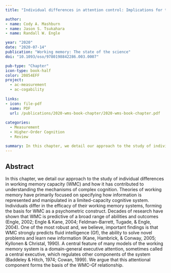 ```yaml
---
title: "Individual differences in attention control: Implications for the relationship between working memory capacity and fluid intelligence"

author:
- name: Cody A. Mashburn
- name: Jason S. Tsukahara
- name: Randall W. Engle

year: "2020"
date: "2020-07-14"
publication: "Working memory: The state of the science"
doi: "10.1093/oso/9780198842286.003.0007"

pub-type: "Chapter"
icon-type: book-half
color: 20854EFF
project:
  - ac-measurement
  - ac-cogability
  
links:
- icon: file-pdf
  name: PDF
  url: /publications/2020-wms-book-chapter/2020-wms-book-chapter.pdf
  
categories:
  - Measurement
  - Higher-Order Cognition
  - Review

summary: In this chapter, we detail our approach to the study of individual differences in working memory capacity (WMC) and how it has contributed to understanding the mechanisms of complex cognition. A central feature of many models of the working memory system is a domain-general executive attention, sometimes called a central executive, which regulates other components of the system (Baddeley & Hitch, 1974; Cowan, 1999). We argue that this attentional component forms the basis of the WMC–Gf relationship.
---
```


## Abstract

In this chapter, we detail our approach to the study of individual differences in working memory capacity (WMC) and how it has contributed to understanding the mechanisms of complex cognition. Theories of working memory have primarily focused on specifying how information is represented and manipulated in a limited-capacity cognitive system. Individuals differ in the efficacy of their working memory systems, forming the basis for WMC as a psychometric construct. Decades of research have shown that WMC is predictive of a broad range of abilities and outcomes (Engle, 2002; Engle & Kane, 2004; Feldman-Barrett, Tugade, & Engle, 2004). One of the most robust and, we believe, important findings is that WMC strongly predicts fluid intelligence (Gf), the ability to solve novel problems and learn new information (Kane, Hambrick, & Conway, 2005; Kyllonen & Christal, 1990). A central feature of many models of the working memory system is a domain-general executive attention, sometimes called a central executive, which regulates other components of the system (Baddeley & Hitch, 1974; Cowan, 1999). We argue that this attentional component forms the basis of the WMC–Gf relationship.
